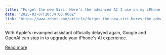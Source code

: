 ```yaml
---
title: "Forget the new Siri: Here's the advanced AI I use on my iPhone instead"
date: "2025-03-07T20:34:00.000Z"
link: "https://www.zdnet.com/article/forget-the-new-siri-heres-the-advanced-ai-i-use-on-my-iphone-instead/"
---
```


With Apple's revamped assistant officially delayed again, Google and OpenAI can step in to upgrade your iPhone's AI experience.

[Read more](https://www.zdnet.com/article/forget-the-new-siri-heres-the-advanced-ai-i-use-on-my-iphone-instead/)
